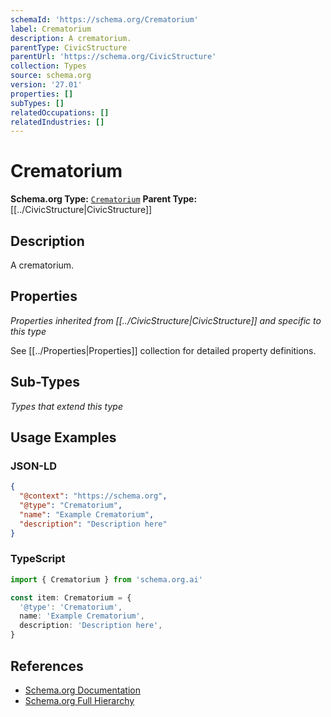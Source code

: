 ```yaml
---
schemaId: 'https://schema.org/Crematorium'
label: Crematorium
description: A crematorium.
parentType: CivicStructure
parentUrl: 'https://schema.org/CivicStructure'
collection: Types
source: schema.org
version: '27.01'
properties: []
subTypes: []
relatedOccupations: []
relatedIndustries: []
---
```

# Crematorium

**Schema.org Type:** [`Crematorium`](https://schema.org/Crematorium)
**Parent Type:** [[../CivicStructure|CivicStructure]]

## Description

A crematorium.

## Properties

*Properties inherited from [[../CivicStructure|CivicStructure]] and specific to this type*

See [[../Properties|Properties]] collection for detailed property definitions.

## Sub-Types

*Types that extend this type*

## Usage Examples

### JSON-LD

```json
{
  "@context": "https://schema.org",
  "@type": "Crematorium",
  "name": "Example Crematorium",
  "description": "Description here"
}
```

### TypeScript

```typescript
import { Crematorium } from 'schema.org.ai'

const item: Crematorium = {
  '@type': 'Crematorium',
  name: 'Example Crematorium',
  description: 'Description here',
}
```

## References

- [Schema.org Documentation](https://schema.org/Crematorium)
- [Schema.org Full Hierarchy](https://schema.org/docs/full.html)
